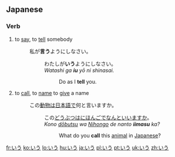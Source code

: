 ==Japanese==

===Verb===
{{ja-verb|h|type=1|rom=iu}}

#{{ja-def|言う}} to [[say]], to [[tell]] somebody
#: 私が'''言う'''ようにしなさい。
#:: わたしが'''いう'''ようにしなさい。
#:: ''Watashi ga '''iu''' yō ni shinasai.''
#::: Do as I '''tell''' you.
#{{ja-def|言う}}  to [[call]], to [[name]] to [[give]] a name
#: この[[動物]]は[[日本語]]で何と言いますか。
#:: この[[どうぶ]]つは[[にほんご]]でなんといいますか。
#:: ''Kono [[dōbutsu]] wa [[Nihongo]] de nanto '''iimasu''' ka?''
#::: What do you '''call''' this [[animal]] in [[Japanese]]?

[[fr:いう]]
[[ko:いう]]
[[lo:いう]]
[[hu:いう]]
[[ja:いう]]
[[pl:いう]]
[[pt:いう]]
[[uk:いう]]
[[zh:いう]]